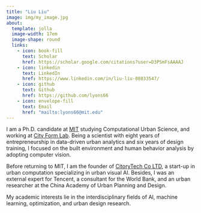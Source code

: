 ```yaml
---
title: "Liu Liu"
image: img/my_image.jpg
about:
  template: jolla
  image-width: 17em
  image-shape: round
  links:
    - icon: book-fill
      text: Scholar
      href: https://scholar.google.com/citations?user=D3PSmFsAAAAJ
    - icon: linkedin
      text: LinkedIn
      href: https://www.linkedin.com/in/liu-liu-08033547/
    - icon: github
      text: Github
      href: https://github.com/lyons66
    - icon: envelope-fill
      text: Email
      href: "mailto:lyons66@mit.edu"  
---
```


I am a Ph.D. candidate at [MIT](https://dusp.mit.edu/people/liu-liu) studying Computational Urban Science, and working at [City Form Lab](https://cityform.mit.edu/). Being a scientist with eight years of entrepreneurship in data-driven urban analytics and six years of design training, I focused on the built environment and human behavior analysis by adopting computer vision. 

Before returning to MIT, I am the founder of [CitoryTech Co LTD](https://www.citory.tech/), a start-up in urban computation specializing in urban visual AI. Besides, I was an external expert for Tencent, a consultant for the World Bank, and an urban researcher at the China Academy of Urban Planning and Design.

My academic interests lie in the interdisciplinary fields of AI, machine learning, optimization, and urban design research.

